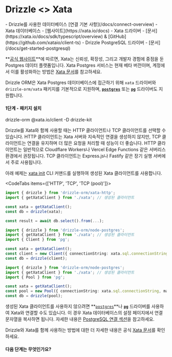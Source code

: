 
# Drizzle \<\> Xata

<Prerequisites>
- Drizzle를 사용한 데이터베이스 [연결 기본 사항](/docs/connect-overview)
- Xata 데이터베이스 - [웹사이트](https://xata.io/docs)
- Xata 드라이버 - [문서](https://xata.io/docs/sdk/typescript/overview) & [GitHub](https://github.com/xataio/client-ts)
- Drizzle PostgreSQL 드라이버 - [문서](/docs/get-started-postgresql)
</Prerequisites>

**[공식 웹사이트](https://xata.io)**에 따르면, Xata는 신뢰성, 확장성, 그리고 개발자 경험에 중점을 둔 Postgres 데이터 플랫폼입니다. Xata Postgres 서비스는 현재 베타 버전이며, 계정에서 이를 활성화하는 방법은 [Xata 문서](https://xata.io/docs/postgres)를 참고하세요.

Drizzle ORM은 Xata Postgres 데이터베이스에 접근하기 위해 `xata` 드라이버와 `drizzle-orm/xata` 패키지를 기본적으로 지원하며, **[`postgres`](#postgresjs)** 또는 **[`pg`](#node-postgres)** 드라이버도 지원합니다.


#### 1단계 - 패키지 설치

<Npm>
drizzle-orm @xata.io/client
-D drizzle-kit
</Npm>

Drizzle를 Xata와 함께 사용할 때는 HTTP 클라이언트나 TCP 클라이언트를 선택할 수 있습니다. HTTP 클라이언트는 Xata 서버와 지속적인 연결을 생성하지 않지만, TCP 클라이언트는 연결을 유지하며 더 많은 요청을 처리할 때 성능이 더 좋습니다. HTTP 클라이언트는 일반적으로 Cloudflare Workers나 Vercel Edge Functions 같은 서버리스 환경에서 권장됩니다. TCP 클라이언트는 Express.js나 Fastify 같은 장기 실행 서버에서 주로 사용됩니다.

아래 예제는 [xata init](https://xata.io/docs/getting-started/installation) CLI 커맨드를 실행하여 생성된 Xata 클라이언트를 사용합니다.

<CodeTabs items={['HTTP', 'TCP', 'TCP (pool)']}>
```typescript copy"
import { drizzle } from 'drizzle-orm/xata-http';
import { getXataClient } from './xata'; // 생성된 클라이언트

const xata = getXataClient();
const db = drizzle(xata);

const result = await db.select().from(...);
```
```typescript copy"
import { drizzle } from 'drizzle-orm/node-postgres';
import { getXataClient } from './xata'; // 생성된 클라이언트
import { Client } from 'pg';

const xata = getXataClient();
const client = new Client({ connectionString: xata.sql.connectionString });
const db = drizzle(client);
```
```typescript copy"
import { drizzle } from 'drizzle-orm/node-postgres';
import { getXataClient } from './xata'; // 생성된 클라이언트
import { Pool } from 'pg';

const xata = getXataClient();
const pool = new Pool({ connectionString: xata.sql.connectionString, max: 10 });
const db = drizzle(pool);
```
</CodeTabs>

생성된 Xata 클라이언트를 사용하지 않으려면 **[`postgres`](#postgresjs)**나 **[`pg`](#node-postgres)** 드라이버를 사용하여 Xata와 연결할 수도 있습니다. 이 경우 Xata 데이터베이스의 설정 페이지에서 연결 문자열을 복사하면 됩니다. 자세한 내용은 [PostgreSQL 연결 섹션](/docs/get-started-postgresql)을 참고하세요.

Drizzle와 Xata를 함께 사용하는 방법에 대한 더 자세한 내용은 공식 [Xata 문서](https://xata.io/docs/integrations/drizzle)를 확인하세요.


#### 다음 단계는 무엇인가요?

<WhatsNextPostgres/>


